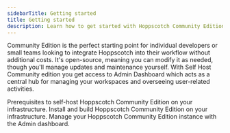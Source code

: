 ```yaml
---
sidebarTitle: Getting started
title: Getting started
description: Learn how to get started with Hoppscotch Community Edition.
---
```


Community Edition is the perfect starting point for individual developers or small teams looking to integrate Hoppscotch into their workflow without additional costs. It's open-source, meaning you can modify it as needed, though you'll manage updates and maintenance yourself. With Self Host Community edition you get access to Admin Dashboard which acts as a central hub for managing your workspaces and overseeing user-related activities.

<CardGroup cols={1}>
  <Card title="Prerequisites" iconType="light" icon="circle-arrow-right" href="/documentation/self-host/community-edition/prerequisites">
    Prerequisites to self-host Hoppscotch Community Edition on your infrastructure.
  </Card>
  <Card title="Install and build" iconType="light" icon="circle-arrow-right" href="/documentation/self-host/community-edition/install-and-build">
    Install and build Hoppscotch Community Edition on your infrastructure.
  </Card>
  <Card title="Admin dashboard" iconType="light" icon="circle-arrow-right" href="/documentation/self-host/community-edition/admin-dashboard">
    Manage your Hoppscotch Community Edition instance with the Admin dashboard.
  </Card>
</CardGroup>
